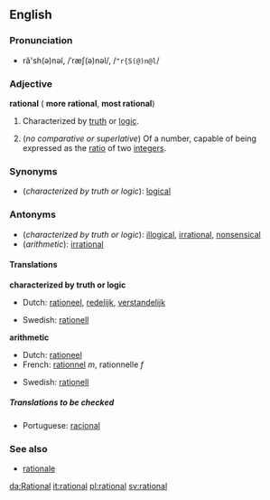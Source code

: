 ==English==
===Pronunciation===
*ră'sh(ə)nəl, /ˈræʃ(ə)nəl/, /<tt>"r{S(@)n@l</tt>/

===Adjective===
'''rational''' ({{compar}} '''more rational''', {{superl}} '''most rational''')

#Characterized by [[truth]] or [[logic]].
#{{arithmetic}} (''no comparative or superlative'') Of a number, capable of being expressed as the [[ratio]] of two [[integer]]s.

===Synonyms===
*(''characterized by truth or logic''): [[logical]]

===Antonyms===
*(''characterized by truth or logic''): [[illogical]], [[irrational]], [[nonsensical]]
*(''arithmetic''): [[irrational]]

====Translations====

'''characterized by truth or logic'''
{{top}}
*Dutch: [[rationeel]], [[redelijk]], [[verstandelijk]]
{{mid}}
*Swedish: [[rationell]]
{{bottom}}

'''arithmetic'''
{{top}}
*Dutch: [[rationeel]]
*French: [[rationnel]] ''m'', rationnelle ''f''
{{mid}}
*Swedish: [[rationell]]
{{bottom}}

=====Translations to be checked=====
<!--Remove this section once all of the translations below have been moved into the tables above.-->
{{checktrans}}

*Portuguese: [[racional]]

===See also===
*[[rationale]]

[[da:Rational]]
[[it:rational]]
[[pl:rational]]
[[sv:rational]]